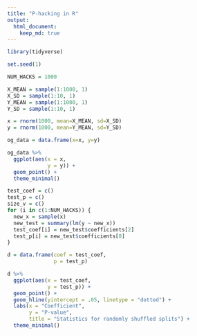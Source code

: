 ```yaml
---
title: "P-hacking in R"
output: 
  html_document:
    keep_md: true
---
```


```r
library(tidyverse)
```

```r
set.seed(1)

NUM_HACKS = 1000

X_MEAN = sample(1:1000, 1)
X_SD = sample(1:10, 1)
Y_MEAN = sample(1:1000, 1)
Y_SD = sample(1:10, 1)

x = rnorm(1000, mean=X_MEAN, sd=X_SD)
y = rnorm(1000, mean=Y_MEAN, sd=Y_SD)

og_data = data.frame(x=x, y=y)

og_data %>%
  ggplot(aes(x = x,
             y = y)) +
  geom_point() +
  theme_minimal()
```

```r
test_coef = c()
test_p = c()
size_v = c()
for (i in c(1:NUM_HACKS)) {
  new_x = sample(x)
  new_test = summary(lm(y ~ new_x))
  test_coef[i] = new_test$coefficients[2]
  test_p[i] = new_test$coefficients[8]
}

d = data.frame(coef = test_coef,
               p = test_p)

d %>%
  ggplot(aes(x = test_coef,
             y = test_p)) +
  geom_point() +
  geom_hline(yintercept = .05, linetype = "dotted") +
  labs(x = "Coefficient",
       y = "P-value",
       title = "Statistics for randomly shuffled splits") +
  theme_minimal()
```